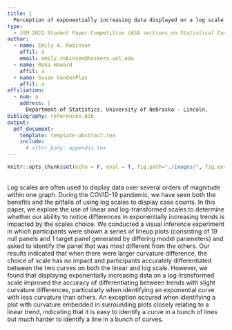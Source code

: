 ```yaml
---
title: |
  Perception of exponentially increasing data displayed on a log scale
type:
  - JSM 2021 Student Paper Competition (ASA sections on Statistical Computing and Statistical Graphics)
author:
  - name: Emily A. Robinson
    affil: a
    email: emily.robinson@huskers.unl.edu
  - name: Reka Howard
    affil: a
  - name: Susan VanderPlas
    affil: a
affiliation:
  - num: a
    address: |
      Department of Statistics, University of Nebraska - Lincoln,
bibliography: references.bib
output: 
  pdf_document:
    template: template-abstract.tex
    include:
      # after_body: appendix.tex
---
```


```r
knitr::opts_chunk$set(echo = F, eval = T, fig.path="./images/", fig.env="figure*")
```

\
  Log scales are often used to display data over several orders of magnitude within one graph. During the COVID-19 pandemic, we have seen both the benefits and the pitfalls of using log scales to display case counts. 
In this paper, we explore the use of linear and log-transformed scales to determine whether our ability to notice differences in exponentially increasing trends is impacted by the scales choice.
We conducted a visual inference experiment in which participants were shown a series of lineup plots (consisting of 19 null panels and 1 target panel generated by differing model parameters) and asked to identify the panel that was most different from the others.
Our results indicated that when there were larger curvature difference, the choice of scale has no impact and participants accurately differentiated between the two curves on both the linear and log scale. 
However, we found that displaying exponentially increasing data on a log-transformed scale improved the accuracy of differentiating between trends with slight curvature differences, particularly when identifying an exponential curve with less curvature than others. 
An exception occured when identifying a plot with curvature embedded in surrounding plots closely relating to a linear trend, indicating that it is easy to identify a curve in a bunch of lines but much harder to identify a line in a bunch of curves.
